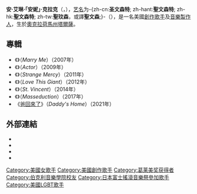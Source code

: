 {{Unreferenced|time=2020-08-14T15:03:57+00:00}}
{{noteTA
|1=zh-cn:俄克拉何马; zh-tw:奧克拉荷馬; zh-hk:奧克拉荷馬;
|2=zh-cn:圣文森特; zh-hant:聖文森特; zh-hk:聖文森特; zh-tw:聖玟森;
}}
{{Infobox musical artist  <!-- See Wikipedia:WikiProject Musicians -->
| Name                = Annie Clark<br/>安妮·克拉克
| Img                 = St. Vincent 10 29 2018 -42 (46003066152) (cropped).jpg
| Img_capt            = 安妮攝於2018年
| Img_size            = <!-- Only for images narrower than 220 pixels -->
| Landscape           = 
| Background          = solo_singer
| Alias               = St. Vincent<br/>聖玟森
| birth_name           = Anne Erin Clark<br/>安·艾琳·克拉克
| birth_date           = {{Birth date and age|1982|9|28}}
| birth_place          = {{USA}}[[奧克拉荷馬州|奧克拉荷馬州]][[塔爾薩|塔爾薩]]
| Origin              = {{USA}}[[德克萨斯州|德克萨斯州]][[达拉斯|达拉斯]]
| Instrument          = {{hlist|[[聲樂|聲樂]]|[[吉他|吉他]]|[[貝斯|貝斯]]|[[鍵盤|鍵盤]]}}
| Genre               = {{hlist|[[流行_(音樂類型)|流行]]|[[搖滾樂|搖滾]]|[[藝術流行|藝術流行]]|[[獨立流行|獨立流行]]}}
| Occupation          = {{hlist|創作歌手|音樂製作人}}
| Years_active        = 2003年-現在
| Label               = [[乞丐宴會唱片|乞丐宴會]]
| Associated_acts     = {{hlist|[[泰勒絲|泰勒絲]]|[[歡喜作樂分子|歡喜作樂分子]]|[[薩真·史蒂文斯|薩真·史蒂文斯]]}}
| URL                 = {{URL|ilovestvincent.com}}
}}
'''安·艾琳·「安妮」·克拉克'''（{{lang-en|Anne Erin "Annie" Clark}}，{{bd|1982年|9月28日}}），[[艺名|艺名]]为-{zh-cn:'''圣文森特'''; zh-hant:'''聖文森特'''; zh-hk:'''聖文森特'''; zh-tw:'''聖玟森'''，或譯'''聖文森''';}-（{{lang-en|'''St. Vincent'''}}），是一名美國[[創作歌手|創作歌手]]及[[音樂製作人|音樂製作人]]，生於[[奧克拉荷馬州|奧克拉荷馬州]][[塔爾薩|塔爾薩]]。

==專輯==
*《{{tsl|en|Marry Me (album)|嫁給我 (專輯)|嫁給我}}》（''Marry Me''）（2007年）
*《{{tsl|en|Actor (album)|演員 (專輯)|演員}}》（''Actor''）（2009年）
*《{{tsl|en|Strange Mercy|奇異的慈悲}}》（''Strange Mercy''）（2011年）
*《{{tsl|en|Love This Giant|愛情巨人}}》（''Love This Giant''）（2012年）
*《{{tsl|en|St. Vincent (album)|聖玟森 (專輯)|聖玟森}}》（''St. Vincent''）（2014年）
*《{{tsl|en|Masseduction|蔓延誘惑}}》（''Masseduction''）（2017年）
*《[[爸回來了|爸回來了]]》（''Daddy's Home''）（2021年）

==外部連結==
{{Commons category|Annie Clark}}
* {{Official website|http://ilovestvincent.com/}}
* {{MusicBrainz artist|id=5334edc0-5faf-4ca5-b1df-000de3e1f752}}
* {{IMDb name|id=3554264}}
*{{myspace|stvincent}}

{{St. Vincent}}
{{Authority control}}
{{DEFAULTSORT:Clark, Annie}}
[[Category:美國女歌手|Category:美國女歌手]]
[[Category:美國創作歌手|Category:美國創作歌手]]
[[Category:葛莱美奖获得者|Category:葛莱美奖获得者]]
[[Category:伯克利音樂學院校友|Category:伯克利音樂學院校友]]
[[Category:日本富士搖滾音樂祭參加歌手|Category:日本富士搖滾音樂祭參加歌手]]
[[Category:美國LGBT歌手|Category:美國LGBT歌手]]
